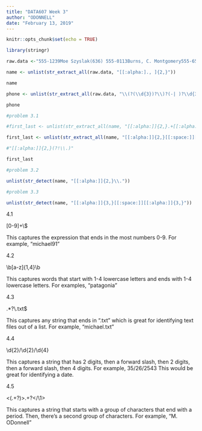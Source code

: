 ```yaml
---
title: "DATA607 Week 3"
author: "ODONNELL"
date: "February 13, 2019"
---
```


```r
knitr::opts_chunk$set(echo = TRUE)
```

```r
library(stringr)
```
```r
raw.data <-"555-1239Moe Szyslak(636) 555-0113Burns, C. Montgomery555-6542Rev. Timothy Lovejoy555 8904Ned Flanders636-555-3226Simpson, Homer5553642Dr. Julius Hibbert"
```

```r
name <- unlist(str_extract_all(raw.data, "[[:alpha:]., ]{2,}"))

name
```

```r
phone <- unlist(str_extract_all(raw.data, "\\(?(\\d{3})?\\)?(-| )?\\d{3}(-| )?\\d{4}"))

phone
```

```r
#problem 3.1

#first_last <- unlist(str_extract_all(name, "[[:alpha:]]{2,}.+[[:alpha:]]{2,}"))

first_last <- unlist(str_extract_all(name, "[[:alpha:]]{2,}[[:space:]][[:alpha:]]{2,}"))

#"[[:alpha:]]{2,}(?!\\.)"

first_last
```
```r
#problem 3.2

unlist(str_detect(name, "[[:alpha:]]{2,}\\."))
```
```r
#problem 3.3

unlist(str_detect(name, "[[:alpha:]]{3,}[[:space:]][[:alpha:]]{3,}"))
```

4.1

[0-9]+\\$

  This captures the expression that ends in the
  most numbers 0-9. For example,
  "michael91"
  
4.2

\\b[a-z]{1,4}\\b

  This captures words that start with 1-4
  lowercase letters and ends with 1-4
  lowercase letters.
  For examples, "patagonia"
  
4.3

.*?\\.txt$

  This captures any string that ends in
  ".txt" which is great for identifying
  text files out of a list.
  For example, "michael.txt"
  
4.4 

\\d{2}/\\d{2}/\\d{4}

  This captures a string that has
  2 digits, then a forward slash,
  then 2 digits, then a forward slash,
  then 4 digits. For example,
  35/26/2543
  This would be great for
  identifying a date.
  
4.5

<(.+?)>.+?</\\1>

  This captures a string that starts with
  a group of characters that end with a period.
  Then, there's a second group of characters.
  For example,
  "M. ODonnell"